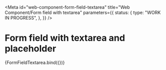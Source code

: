 <!-- @license CC0-1.0 -->


<Meta
  id="web-component-form-field-textarea"
  title="Web Component/Form field with textarea"
  parameters={{
    status: {
      type: "WORK IN PROGRESS",
    },
  }}
/>

# Form field with textarea and placeholder

<Canvas>
  <Story
    name="placeholder"
    args={{
      label: "Message",
      placeholder: "Lorem ipsum dolor sit amet",
    }}
  >
    {FormFieldTextarea.bind({})}
  </Story>
</Canvas>
